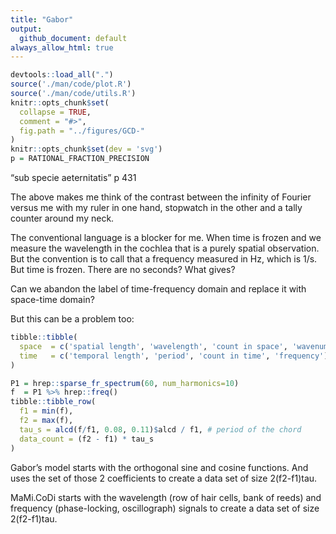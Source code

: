 ```yaml
---
title: "Gabor"
output:
  github_document: default
always_allow_html: true
---
```

```r
devtools::load_all(".")
source('./man/code/plot.R')
source('./man/code/utils.R')
knitr::opts_chunk$set(
  collapse = TRUE,
  comment = "#>",
  fig.path = "../figures/GCD-"
)
knitr::opts_chunk$set(dev = 'svg')
p = RATIONAL_FRACTION_PRECISION
```

"sub specie aeternitatis" p 431\

The above makes me think of the contrast between the infinity of Fourier versus 
me with my ruler in one hand, stopwatch in the other and a tally counter around
my neck.\

The conventional language is a blocker for me. When time is frozen and we measure
the wavelength in the cochlea that is a purely spatial observation. But the convention
is to call that a frequency measured in Hz, which is 1/s. But time is frozen. There
are no seconds? What gives?\

Can we abandon the label of time-frequency domain and replace it with space-time
domain?\

But this can be a problem too:\
```r
tibble::tibble(
  space  = c('spatial length', 'wavelength', 'count in space', 'wavenumber'),
  time   = c('temporal length', 'period', 'count in time', 'frequency')
)
```


```r
P1 = hrep::sparse_fr_spectrum(60, num_harmonics=10)
f  = P1 %>% hrep::freq()
tibble::tibble_row(
  f1 = min(f),
  f2 = max(f),
  tau_s = alcd(f/f1, 0.08, 0.11)$alcd / f1, # period of the chord
  data_count = (f2 - f1) * tau_s
)
```
Gabor's model starts with the orthogonal sine and cosine functions. And uses
the set of those 2 coefficients to create a data set of size 2(f2-f1)tau.\

MaMi.CoDi starts with the wavelength (row of hair cells, bank of reeds)
and frequency (phase-locking, oscillograph) signals to create a data set of 
size 2(f2-f1)tau.

